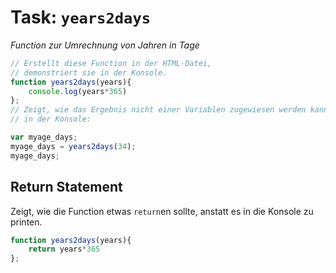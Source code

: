 # Task: `years2days` {#sec-js-task-years2days}

*Function zur Umrechnung von Jahren in Tage*

```js
// Erstellt diese Function in der HTML-Datei,
// demonstriert sie in der Konsole. 
function years2days(years){
    console.log(years*365)
}; 
// Zeigt, wie das Ergebnis nicht einer Variablen zugewiesen werden kann
// in der Konsole:

var myage_days;
myage_days = years2days(34);
myage_days;
```

## Return Statement

Zeigt, wie die Function etwas `return`en sollte, anstatt es in die Konsole zu printen.

```js
function years2days(years){
    return years*365
};
```